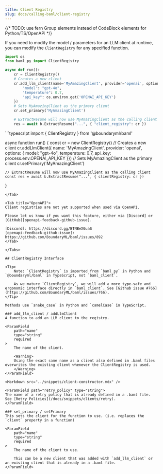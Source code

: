 ```yaml
---
title: Client Registry
slug: docs/calling-baml/client-registry
---
```

{/* TODO: use fern Group elements instead of CodeBlock elements for Python/TS/OpenAPI */}

If you need to modify the model / parameters for an LLM client at runtime, you can modify the `ClientRegistry` for any specified function.

<Tabs>

<Tab title="Python">

```python
import os
from baml_py import ClientRegistry

async def run():
    cr = ClientRegistry()
    # Creates a new client
    cr.add_llm_client(name='MyAmazingClient', provider='openai', options={
        "model": "gpt-4o",
        "temperature": 0.7,
        "api_key": os.environ.get('OPENAI_API_KEY')
    })
    # Sets MyAmazingClient as the primary client
    cr.set_primary('MyAmazingClient')

    # ExtractResume will now use MyAmazingClient as the calling client
    res = await b.ExtractResume("...", { "client_registry": cr })
```

</Tab>

<Tab title="TypeScript">
```typescript
import { ClientRegistry } from '@boundaryml/baml'

async function run() {
    const cr = new ClientRegistry()
    // Creates a new client
    cr.addLlmClient({ name: 'MyAmazingClient', provider: 'openai', options: {
        model: "gpt-4o",
        temperature: 0.7,
        api_key: process.env.OPENAI_API_KEY
    }})
    // Sets MyAmazingClient as the primary client
    cr.setPrimary('MyAmazingClient')

    // ExtractResume will now use MyAmazingClient as the calling client
    const res = await b.ExtractResume("...", { clientRegistry: cr })
}
```
</Tab>

<Tab title="OpenAPI">
Client registries are not yet supported when used via OpenAPI.

Please let us know if you want this feature, either via [Discord] or [GitHub][openapi-feedback-github-issue].

[Discord]: https://discord.gg/BTNBeXGuaS
[openapi-feedback-github-issue]: https://github.com/BoundaryML/baml/issues/892
</Tab>

</Tabs>

## ClientRegistry Interface

<Tip>
    Note: `ClientRegistry` is imported from `baml_py` in Python and `@boundaryml/baml` in TypeScript, not `baml_client`.

    As we mature `ClientRegistry`, we will add a more type-safe and ergonomic interface directly in `baml_client`. See [Github issue #766](https://github.com/BoundaryML/baml/issues/766).
</Tip>

Methods use `snake_case` in Python and `camelCase` in TypeScript.

### add_llm_client / addLlmClient
A function to add an LLM client to the registry.

<ParamField
    path="name"
    type="string"
    required
>
    The name of the client.

    <Warning>
    Using the exact same name as a client also defined in .baml files overwrites the existing client whenever the ClientRegistry is used.
    </Warning>
</ParamField>

<Markdown src="../snippets/client-constructor.mdx" />

<ParamField path="retry_policy" type="string">
The name of a retry policy that is already defined in a .baml file. See [Retry Policies](/docs/snippets/clients/retry).
</ParamField>

### set_primary / setPrimary
This sets the client for the function to use. (i.e. replaces the `client` property in a function)

<ParamField
    path="name"
    type="string"
    required
>
    The name of the client to use.

    This can be a new client that was added with `add_llm_client` or an existing client that is already in a .baml file.
</ParamField>
